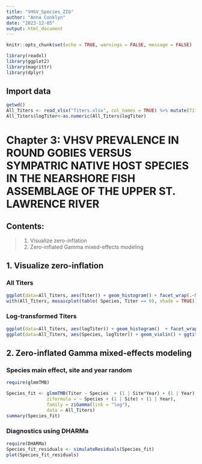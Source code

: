 ```yaml
---
title: "VHSV_Species_ZIG"
author: "Anna Conklyn"
date: "2023-12-05"
output: html_document
---
```


```r
knitr::opts_chunk$set(echo = TRUE, warnings = FALSE, message = FALSE)

library(readxl)
library(ggplot2)
library(magrittr)
library(dplyr)
```

## Import data
```r
getwd()
All_Titers <- read_xlsx("Titers.xlsx", col_names = TRUE) %>% mutate(Titer = round(Titer))
All_Titers$logTiter<-as.numeric(All_Titers$logTiter)
```

# Chapter 3: VHSV PREVALENCE IN ROUND GOBIES VERSUS SYMPATRIC NATIVE HOST SPECIES IN THE NEARSHORE FISH ASSEMBLAGE OF THE UPPER ST. LAWRENCE RIVER

## Contents:
  > 1. Visualize zero-inflation
  > 2. Zero-inflated Gamma mixed-effects modeling 

## 1. Visualize zero-inflation

### All Titers
```r
ggplot(data=All_Titers, aes(Titer)) + geom_histogram() + facet_wrap(.~Species)
with(All_Titers, mosaicplot(table( Species, Titer == 0), shade = TRUE))
```

### Log-transformed Titers
```r
ggplot(data=All_Titers, aes(logTiter)) + geom_histogram()  + facet_wrap(.~Species)
ggplot(data=All_Titers, aes(Species, logTiter)) + geom_violin() + ggtitle("log viral loads - non-zero")
```


## 2. Zero-inflated Gamma mixed-effects modeling 

### Species main effect, site and year random

```r
require(glmmTMB)

Species_fit <- glmmTMB(Titer ~ Species  + (1 | Site*Year) + (1 | Year), 
               ziformula = ~ Species + (1 | Site) + (1 | Year), 
               family = ziGamma(link = "log"), 
               data = All_Titers)
summary(Species_fit)
```

### Diagnostics using DHARMa

```r
require(DHARMa)
Species_fit_residuals <- simulateResiduals(Species_fit)
plot(Species_fit_residuals)
```
